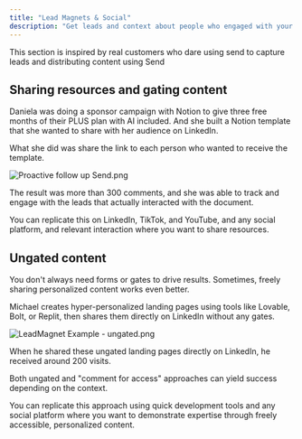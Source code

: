 ```yaml
---
title: "Lead Magnets & Social"
description: "Get leads and context about people who engaged with your resources."
---
```


This section is inspired by real customers who dare using send to capture leads and distributing content using Send

## Sharing resources and gating content

Daniela was doing a sponsor campaign with Notion to give three free months of their PLUS plan with AI included. And she built a Notion template that she wanted to share with her audience on LinkedIn.

What she did was share the link to each person who wanted to receive the template.

![Proactive follow up Send.png](/images/ProactivefollowupSend.png)

The result was more than 300 comments, and she was able to track and engage with the leads that actually interacted with the document.

You can replicate this on LinkedIn, TikTok, and YouTube, and any social platform, and relevant interaction where you want to share resources.

## Ungated content

You don't always need forms or gates to drive results. Sometimes, freely sharing personalized content works even better.

Michael creates hyper-personalized landing pages using tools like Lovable, Bolt, or Replit, then shares them directly on LinkedIn without any gates.

![LeadMagnet Example - ungated.png](/images/LeadMagnetExample-ungated.png)

When he shared these ungated landing pages directly on LinkedIn, he received around 200 visits.

Both ungated and "comment for access" approaches can yield success depending on the context.

You can replicate this approach using quick development tools and any social platform where you want to demonstrate expertise through freely accessible, personalized content.